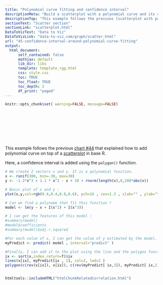 ```yaml
---
title: "Polynomial curve fitting and confidence interval"
descriptionMeta: "Build a scatterplot with a polynomial curve and its confidence interval drawn on top of it. Base R code provided."
descriptionTop: "This example follows the previous [scatterplot with polynomial curve](44-polynomial-curve-fitting.html). It extends this example, adding a confidence interval."
sectionText: "Scatter section"
sectionLink: "scatterplot.html"
DataToVizText: "Data to Viz"
DataToVizLink: "data-to-viz.com/graph/scatter.html"
url: "45-confidence-interval-around-polynomial-curve-fitting"
output:
  html_document:
      self_contained: false    
      mathjax: default
      lib_dir: libs
      template: template_rgg.html
      css: style.css
      toc: TRUE
      toc_float: TRUE
      toc_depth: 2
      df_print: "paged"
---
```



```r
knitr::opts_chunk$set( warning=FALSE, message=FALSE)
```

<div class="container" style="padding-top: 100px">




<div class = "row">

<div class = "col-md-6  col-sm-12 align-self-center">

This example follows the previous [chart #44](44-polynomial-curve-fitting.html) that explained how to add polynomial curve on top of a [scatterplot](scatterplot.html) in base R.  

Here, a confidence interval is added using the `polygon()` function.
</div>


<div class = "col-md-6  col-sm-12">

```r
# We create 2 vectors x and y. It is a polynomial function.
x <- runif(300, min=-30, max=30) 
y <- -1.2*x^3 + 1.1 * x^2 - x + 10 + rnorm(length(x),0,100*abs(x)) 

# Basic plot of x and y :
plot(x,y,col=rgb(0.4,0.4,0.8,0.6), pch=16 , cex=1.3 , xlab="" , ylab="") 

# Can we find a polynome that fit this function ?
model <- lm(y ~ x + I(x^2) + I(x^3))

# I can get the features of this model :
#summary(model)
#model$coefficients
#summary(model)$adj.r.squared

#For each value of x, I can get the value of y estimated by the model, and the confidence interval around this value.
myPredict <- predict( model , interval="predict" )

#Finally, I can add it to the plot using the line and the polygon function with transparency.
ix <- sort(x,index.return=T)$ix
lines(x[ix], myPredict[ix , 1], col=2, lwd=2 )
polygon(c(rev(x[ix]), x[ix]), c(rev(myPredict[ ix,3]), myPredict[ ix,2]), col = rgb(0.7,0.7,0.7,0.4) , border = NA)
```
</div>
</div>



```r
```









<!-- Close container -->
</div>




```r
htmltools::includeHTML("htmlChunkRelatedCorrelation.html")
```
